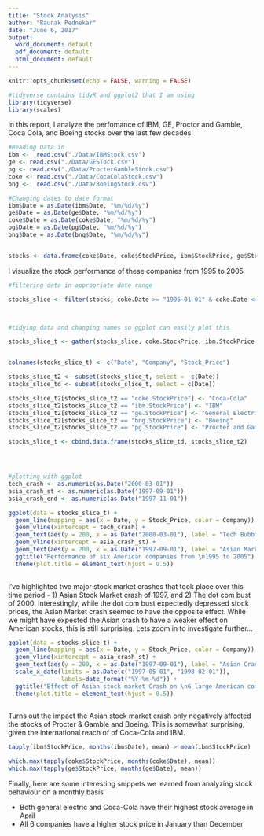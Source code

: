 ```yaml
---
title: "Stock Analysis"
author: "Raunak Pednekar"
date: "June 6, 2017"
output:
  word_document: default
  pdf_document: default
  html_document: default
---
```




```r
knitr::opts_chunk$set(echo = FALSE, warning = FALSE)

#tidyverse contains tidyR and ggplot2 that I am using
library(tidyverse)
library(scales)
```

In this report, I analyze the perfomance of IBM, GE, Proctor and Gamble, Coca Cola, and Boeing stocks over the last few decades

```r

#Reading Data in
ibm <-  read.csv("./Data/IBMStock.csv")
ge <- read.csv("./Data/GESTock.csv")
pg <- read.csv("./Data/ProcterGambleStock.csv")
coke <- read.csv("./Data/CocaColaStock.csv")
bng <-  read.csv("./Data/BoeingStock.csv")

#Changing dates to date format
ibm$Date = as.Date(ibm$Date, "%m/%d/%y")
ge$Date = as.Date(ge$Date, "%m/%d/%y")
coke$Date = as.Date(coke$Date, "%m/%d/%y")
pg$Date = as.Date(pg$Date, "%m/%d/%y")
bng$Date = as.Date(bng$Date, "%m/%d/%y")


stocks <- data.frame(coke$Date, coke$StockPrice, ibm$StockPrice, ge$StockPrice, pg$StockPrice, bng$StockPrice)

```


I visualize the stock performance of these companies from 1995 to 2005 


```r

#filtering data in appropriate date range

stocks_slice <- filter(stocks, coke.Date >= "1995-01-01" & coke.Date <= "2005-12-31" )



#tidying data and changing names so ggplot can easily plot this

stocks_slice_t <- gather(stocks_slice, coke.StockPrice, ibm.StockPrice, ge.StockPrice, pg.StockPrice, bng.StockPrice, key = "company", value = "stock_price")


colnames(stocks_slice_t) <- c("Date", "Company", "Stock_Price")

stocks_slice_t2 <- subset(stocks_slice_t, select = -c(Date))
stocks_slice_td <- subset(stocks_slice_t, select = c(Date))

stocks_slice_t2[stocks_slice_t2 == "coke.StockPrice"] <- "Coca-Cola"
stocks_slice_t2[stocks_slice_t2 == "ibm.StockPrice"] <- "IBM"
stocks_slice_t2[stocks_slice_t2 == "ge.StockPrice"] <- "General Electric"
stocks_slice_t2[stocks_slice_t2 == "bng.StockPrice"] <- "Boeing"
stocks_slice_t2[stocks_slice_t2 == "pg.StockPrice"] <- "Procter and Gamble"

stocks_slice_t <- cbind.data.frame(stocks_slice_td, stocks_slice_t2)




#plotting with ggplot
tech_crash <- as.numeric(as.Date("2000-03-01"))
asia_crash_st <- as.numeric(as.Date("1997-09-01"))
asia_crash_end <- as.numeric(as.Date("1997-11-01"))

ggplot(data = stocks_slice_t) +
  geom_line(mapping = aes(x = Date, y = Stock_Price, color = Company)) +
  geom_vline(xintercept = tech_crash) +
  geom_text(aes(y = 200, x = as.Date("2000-03-01"), label = "Tech Bubble Burst", hjust = -0.03), size = 3) +
  geom_vline(xintercept = asia_crash_st) +
  geom_text(aes(y = 200, x = as.Date("1997-09-01"), label = "Asian Market Crash", hjust = 1), size = 3) +
  ggtitle("Performance of six American companies from \n1995 to 2005") +
  theme(plot.title = element_text(hjust = 0.5))
 
```


I've highlighted two major stock market crashes that took place over this time period - 1) Asian Stock Market crash of 1997, and 2) The dot com bust of 2000. Interestingly, while the dot com bust expectedly depressed stock prices, the Asian Market crash seemed to have the opposite effect. While we might have expected the Asian crash to have a weaker effect on American stocks, this is still surprising. Lets zoom in to investigate further...

```r
ggplot(data = stocks_slice_t) +
  geom_line(mapping = aes(x = Date, y = Stock_Price, color = Company)) +
  geom_vline(xintercept = asia_crash_st) +
  geom_text(aes(y = 200, x = as.Date("1997-09-01"), label = "Asian Crash Start", hjust = 1), size = 3) +
  scale_x_date(limits = as.Date(c("1997-05-01", "1998-02-01")),
               labels=date_format("%Y-%m-%d")) +
  ggtitle("Effect of Asian stock market Crash on \n6 large American companies") +
  theme(plot.title = element_text(hjust = 0.5))
  
```


Turns out the impact the Asian stock market crash only negatively affected the stocks of Procter & Gamble and Boeing. This is somewhat surprising, given the international reach of of Coca-Cola and IBM.



```r
tapply(ibm$StockPrice, months(ibm$Date), mean) > mean(ibm$StockPrice)

which.max(tapply(coke$StockPrice, months(coke$Date), mean))
which.max(tapply(ge$StockPrice, months(ge$Date), mean))

```

Finally, here are some interesting snippets we learned from analyzing stock behaviour on a monthly basis 

* Both general electric and Coca-Cola have their highest stock average in April
* All 6 companies have a higher stock price in January than December
